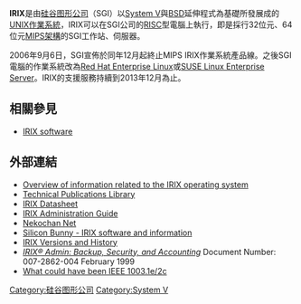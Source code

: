 {{noteTA
|G1=IT
}}
{{Infobox_OS
| name = IRIX
| screenshot = [[File:Irix_desktop.jpg|300px]]
| caption = IRIX 6.5 Desktop
| developer = [[硅谷图形公司|硅谷图形公司]]
| family = [[Unix|Unix]]
| version_number = Varies
| source_model = [[Closed_source|Closed source]]
| working_state = 已停止開發，支援服務至2013年12月為止
| latest_release_version =  6.5.30
| latest_release_date = 2006年8月16日
| kernel_type = [[Monolithic_kernel|Monolithic kernel]]
| ui = [[IRIX_Interactive_Desktop|IRIX Interactive Desktop]]
| license = Closed source
| website = [http://www.sgi.com/products/software/irix/ SGI IRIX]
}}

'''IRIX'''是由[[硅谷图形公司|硅谷图形公司]]（SGI）以[[UNIX_System_V|System V]]與[[Berkeley_Software_Distribution|BSD]]延伸程式為基礎所發展成的[[UNIX|UNIX]][[作業系統|作業系統]]，IRIX可以在SGI公司的[[RISC|RISC]]型電腦上執行，即是採行32位元、64位元[[MIPS架構|MIPS架構]]的SGI工作站、伺服器。

2006年9月6日，SGI宣佈於同年12月起終止MIPS IRIX作業系統產品線。之後SGI電腦的作業系統改為[[Red_Hat_Enterprise_Linux|Red Hat Enterprise Linux]]或[[SUSE_Linux_Enterprise_Server|SUSE Linux Enterprise Server]]。IRIX的支援服務持續到2013年12月為止。

== 相關參見 ==
* [[:Category:IRIX_software|IRIX software]]

== 外部連結 ==
* [http://www.sgi.com/products/software/irix/ Overview of information related to the IRIX operating system]{{Wayback|url=http://www.sgi.com/products/software/irix/ |date=20060112162330 }}
* [https://web.archive.org/web/20040910055918/http://techpubs.sgi.com/library/tpl/cgi-bin/init.cgi Technical Publications Library]
* [http://www.sgi.com/products/software/irix/datasheet.pdf IRIX Datasheet]{{Wayback|url=http://www.sgi.com/products/software/irix/datasheet.pdf |date=20060721042104 }}
* [http://software.majix.org/irix/index.shtml IRIX Administration Guide]{{Wayback|url=http://software.majix.org/irix/index.shtml |date=20060420094409 }}
* [https://web.archive.org/web/20070707031832/http://www.nekochan.net/ Nekochan Net]
* [http://www.siliconbunny.com/ Silicon Bunny - IRIX software and information]{{Wayback|url=http://www.siliconbunny.com/ |date=20060805070724 }}
* [https://web.archive.org/web/20070516002703/http://www.tliquest.net/ryan/sgi/irix_versions.html IRIX Versions and History]
* [https://web.archive.org/web/20060818192713/http://www.cepba.upc.es/docs/sgi_doc/SGI_Admin/books/IA_BakSecAcc/sgi_html/index.html <cite>IRIX® Admin: Backup, Security, and Accounting</cite>] Document Number: 007-2862-004 February 1999
* [https://web.archive.org/web/20060705205324/http://wt.xpilot.org/publications/posix.1e/download.html What could have been IEEE 1003.1e/2c]
{{unix-like}}

[[Category:硅谷图形公司|Category:硅谷图形公司]]
[[Category:System_V|Category:System V]]